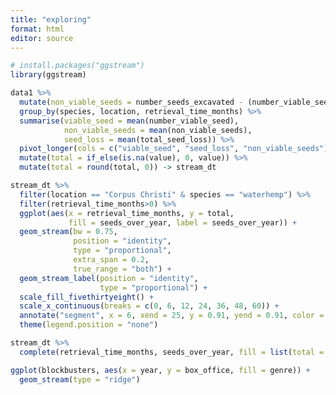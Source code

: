 ```yaml
---
title: "exploring"
format: html
editor: source
---
```


```r
# install.packages("ggstream")
library(ggstream)
```


```r
data1 %>% 
  mutate(non_viable_seeds = number_seeds_excavated - (number_viable_seed)) %>% 
  group_by(species, location, retrieval_time_months) %>% 
  summarise(viable_seed = mean(number_viable_seed),
            non_viable_seeds = mean(non_viable_seeds),
            seed_loss = mean(total_seed_loss)) %>% 
  pivot_longer(cols = c("viable_seed", "seed_loss", "non_viable_seeds"), names_to = "seeds_over_year") %>% 
  mutate(total = if_else(is.na(value), 0, value)) %>% 
  mutate(total = round(total, 0)) -> stream_dt
```


```r
stream_dt %>% 
  filter(location == "Corpus Christi" & species == "waterhemp") %>% 
  filter(retrieval_time_months>0) %>% 
  ggplot(aes(x = retrieval_time_months, y = total, 
             fill = seeds_over_year, label = seeds_over_year)) +
  geom_stream(bw = 0.75, 
              position = "identity",
              type = "proportional", 
              extra_span = 0.2, 
              true_range = "both") +
  geom_stream_label(position = "identity",
                    type = "proportional") +
  scale_fill_fivethirtyeight() +
  scale_x_continuous(breaks = c(0, 6, 12, 24, 36, 48, 60)) +
  annotate("segment", x = 6, xend = 25, y = 0.91, yend = 0.91, color = "red") +
  theme(legend.position = "none")
```

```r
stream_dt %>%
  complete(retrieval_time_months, seeds_over_year, fill = list(total = 0))
```

```r
ggplot(blockbusters, aes(x = year, y = box_office, fill = genre)) +
  geom_stream(type = "ridge")
```

